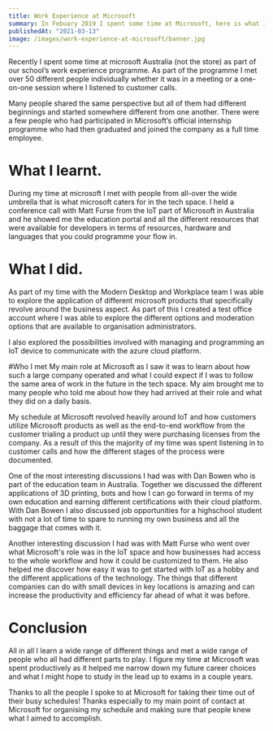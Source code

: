 ```yaml
---
title: Work Experience at Microsoft
summary: In Febuary 2019 I spent some time at Microsoft, here is what I learnt.
publishedAt: "2021-03-13"
image: /images/work-experience-at-microsoft/banner.jpg
---
```


Recently I spent some time at microsoft Australia (not the store) as part of our school’s work experience programme. As part of the programme I met over 50 different people individually whether it was in a meeting or a one-on-one session where I listened to customer calls.

Many people shared the same perspective but all of them had different beginnings and started somewhere different from one another. There were a few people who had participated in Microsoft’s official internship programme who had then graduated and joined the company as a full time employee.

# What I learnt.

During my time at microsoft I met with people from all-over the wide umbrella that is what microsoft caters for in the tech space. I held a conference call with Matt Furse from the IoT part of Microsoft in Australia and he showed me the education portal and all the different resources that were available for developers in terms of resources, hardware and languages that you could programme your flow in.

# What I did.

As part of my time with the Modern Desktop and Workplace team I was able to explore the application of different microsoft products that specifically revolve around the business aspect. As part of this I created a test office account where I was able to explore the different options and moderation options that are available to organisation administrators.

I also explored the possibilities involved with managing and programming an IoT device to communicate with the azure cloud platform.

#Who I met
My main role at Microsoft as I saw it was to learn about how such a large company operated and what I could expect if I was to follow the same area of work in the future in the tech space. My aim brought me to many people who told me about how they had arrived at their role and what they did on a daily basis.

My schedule at Microsoft revolved heavily around IoT and how customers utilize Microsoft products as well as the end-to-end workflow from the customer trialing a product up until they were purchasing licenses from the company. As a result of this the majority of my time was spent listening in to customer calls and how the different stages of the process were documented.

One of the most interesting discussions I had was with Dan Bowen who is part of the education team in Australia. Together we discussed the different applications of 3D printing, bots and how I can go forward in terms of my own education and earning different certifications with their cloud platform.
With Dan Bowen I also discussed job opportunities for a highschool student with not a lot of time to spare to running my own business and all the baggage that comes with it.

Another interesting discussion I had was with Matt Furse who went over what Microsoft's role was in the IoT space and how businesses had access to the whole workflow and how it could be customized to them. He also helped me discover how easy it was to get started with IoT as a hobby and the different applications of the technology. The things that different companies can do with small devices in key locations is amazing and can increase the productivity and efficiency far ahead of what it was before.

# Conclusion

All in all I learn a wide range of different things and met a wide range of people who all had different parts to play. I figure my time at Microsoft was spent productively as it helped me narrow down my future career choices and what I might hope to study in the lead up to exams in a couple years.

Thanks to all the people I spoke to at Microsoft for taking their time out of their busy schedules! Thanks especially to my main point of contact at Microsoft for organising my schedule and making sure that people knew what I aimed to accomplish.
